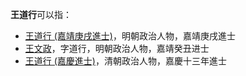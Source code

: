 '''王道行'''可以指：
* [[王道行_(嘉靖庚戌進士)|王道行 (嘉靖庚戌進士)]]，明朝政治人物，嘉靖庚戌進士
* [[王文政|王文政]]，字道行，明朝政治人物，嘉靖癸丑进士
* [[王道行_(嘉慶進士)|王道行 (嘉慶進士)]]，清朝政治人物，嘉慶十三年進士

{{disambig|cat=三字王姓人名消歧義|dao}}